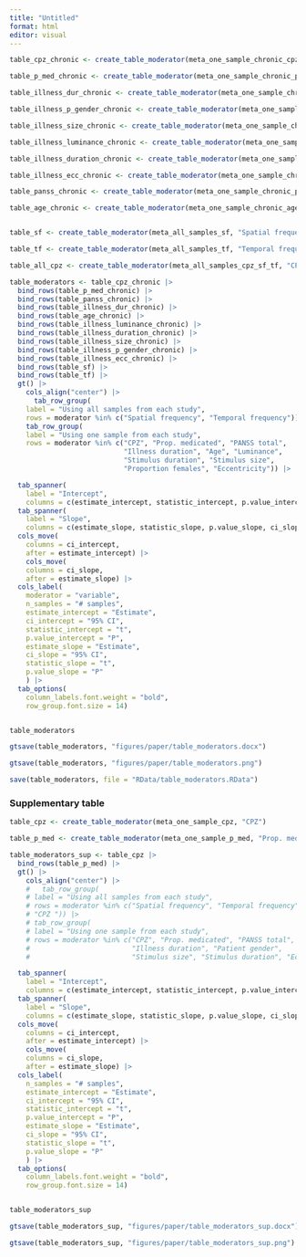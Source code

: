 ```yaml
---
title: "Untitled"
format: html
editor: visual
---
```


```r
table_cpz_chronic <- create_table_moderator(meta_one_sample_chronic_cpz, "CPZ") 

table_p_med_chronic <- create_table_moderator(meta_one_sample_chronic_p_med, "Prop. medicated") 

table_illness_dur_chronic <- create_table_moderator(meta_one_sample_chronic_dur_illness, "Illness duration") 

table_illness_p_gender_chronic <- create_table_moderator(meta_one_sample_chronic_p_gender, "Proportion females") 

table_illness_size_chronic <- create_table_moderator(meta_one_sample_chronic_size, "Stimulus size") 

table_illness_luminance_chronic <- create_table_moderator(meta_one_sample_chronic_luminance, "Luminance") 

table_illness_duration_chronic <- create_table_moderator(meta_one_sample_chronic_duration, "Stimulus duration") 

table_illness_ecc_chronic <- create_table_moderator(meta_one_sample_chronic_ecc, "Eccentricity") 

table_panss_chronic <- create_table_moderator(meta_one_sample_chronic_panss, "PANSS total") 

table_age_chronic <- create_table_moderator(meta_one_sample_chronic_age, "Age") 


table_sf <- create_table_moderator(meta_all_samples_sf, "Spatial frequency") 

table_tf <- create_table_moderator(meta_all_samples_tf, "Temporal frequency") 

table_all_cpz <- create_table_moderator(meta_all_samples_cpz_sf_tf, "CPZ ") 

table_moderators <- table_cpz_chronic |> 
  bind_rows(table_p_med_chronic) |> 
  bind_rows(table_panss_chronic) |> 
  bind_rows(table_illness_dur_chronic) |> 
  bind_rows(table_age_chronic) |> 
  bind_rows(table_illness_luminance_chronic) |> 
  bind_rows(table_illness_duration_chronic) |> 
  bind_rows(table_illness_size_chronic) |> 
  bind_rows(table_illness_p_gender_chronic) |> 
  bind_rows(table_illness_ecc_chronic) |> 
  bind_rows(table_sf) |> 
  bind_rows(table_tf) |> 
  gt() |> 
    cols_align("center") |> 
      tab_row_group(
    label = "Using all samples from each study",
    rows = moderator %in% c("Spatial frequency", "Temporal frequency")) |>
    tab_row_group(
    label = "Using one sample from each study",
    rows = moderator %in% c("CPZ", "Prop. medicated", "PANSS total", 
                            "Illness duration", "Age", "Luminance", 
                            "Stimulus duration", "Stimulus size",
                            "Proportion females", "Eccentricity")) |> 

  tab_spanner(
    label = "Intercept", 
    columns = c(estimate_intercept, statistic_intercept, p.value_intercept, ci_intercept)) |> 
  tab_spanner(
    label = "Slope", 
    columns = c(estimate_slope, statistic_slope, p.value_slope, ci_slope)) |> 
  cols_move(
    columns = ci_intercept,
    after = estimate_intercept) |> 
    cols_move(
    columns = ci_slope,
    after = estimate_slope) |>
  cols_label(
    moderator = "variable",
    n_samples = "# samples",
    estimate_intercept = "Estimate",
    ci_intercept = "95% CI",
    statistic_intercept = "t",
    p.value_intercept = "P",
    estimate_slope = "Estimate",
    ci_slope = "95% CI",
    statistic_slope = "t",
    p.value_slope = "P"
    ) |> 
  tab_options(
    column_labels.font.weight = "bold",
    row_group.font.size = 14)


table_moderators

gtsave(table_moderators, "figures/paper/table_moderators.docx")

gtsave(table_moderators, "figures/paper/table_moderators.png")

save(table_moderators, file = "RData/table_moderators.RData")
```

### Supplementary table

```r
table_cpz <- create_table_moderator(meta_one_sample_cpz, "CPZ") 

table_p_med <- create_table_moderator(meta_one_sample_p_med, "Prop. medicated") 

table_moderators_sup <- table_cpz |> 
  bind_rows(table_p_med) |> 
  gt() |> 
    cols_align("center") |> 
    #   tab_row_group(
    # label = "Using all samples from each study",
    # rows = moderator %in% c("Spatial frequency", "Temporal frequency",
    # "CPZ ")) |>
    # tab_row_group(
    # label = "Using one sample from each study",
    # rows = moderator %in% c("CPZ", "Prop. medicated", "PANSS total", 
    #                         "Illness duration", "Patient gender", 
    #                         "Stimulus size", "Stimulus duration", "Eccentricity")) |> 

  tab_spanner(
    label = "Intercept", 
    columns = c(estimate_intercept, statistic_intercept, p.value_intercept, ci_intercept)) |> 
  tab_spanner(
    label = "Slope", 
    columns = c(estimate_slope, statistic_slope, p.value_slope, ci_slope)) |> 
  cols_move(
    columns = ci_intercept,
    after = estimate_intercept) |> 
    cols_move(
    columns = ci_slope,
    after = estimate_slope) |>
  cols_label(
    n_samples = "# samples",
    estimate_intercept = "Estimate",
    ci_intercept = "95% CI",
    statistic_intercept = "t",
    p.value_intercept = "P",
    estimate_slope = "Estimate",
    ci_slope = "95% CI",
    statistic_slope = "t",
    p.value_slope = "P"
    ) |> 
  tab_options(
    column_labels.font.weight = "bold",
    row_group.font.size = 14)


table_moderators_sup

gtsave(table_moderators_sup, "figures/paper/table_moderators_sup.docx")

gtsave(table_moderators_sup, "figures/paper/table_moderators_sup.png")

```
